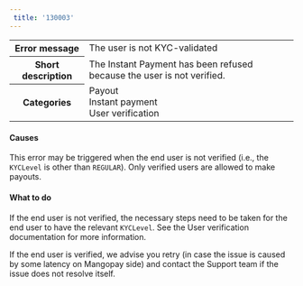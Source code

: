 ```yaml
---  
 title: '130003'  
---  
```

  
<table>
    <tbody>
        <tr>
            <th><strong>Error message</strong></th>
            <td>The user is not KYC-validated</td>
        </tr>
        <tr>
            <th><strong>Short description</strong></th>
            <td>The Instant Payment has been refused because the user is not verified.</td>
        </tr>
        <tr>
            <th><strong>Categories</strong></th>
            <td>  
<div class="label">Payout</div>  
<div class="label">Instant payment</div>  
<div class="label">User verification</div>
</td>
        </tr>
    </tbody>
</table>  

#### Causes  

This error may be triggered when the end user is not verified (i.e., the `KYCLevel` is other than `REGULAR`). Only verified users are allowed to make payouts.  

#### What to do  

If the end user is not verified, the necessary steps need to be taken for the end user to have the relevant `KYCLevel`. See the User verification documentation for more information.  

If the end user is verified, we advise you retry (in case the issue is caused by some latency on Mangopay side) and contact the Support team if the issue does not resolve itself.